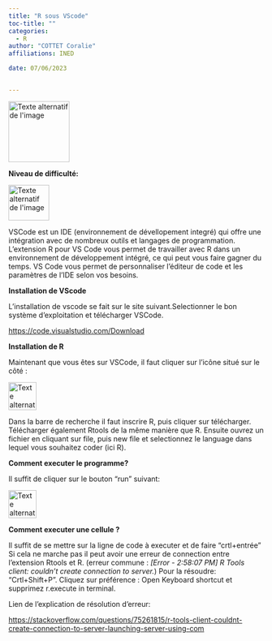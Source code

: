 ```yaml
---
title: "R sous VScode"
toc-title: ""
categories:
  - R
author: "COTTET Coralie"
affiliations: INED

date: 07/06/2023


---
```


<img src="Visual_Studio_Code_1.35_icon.svg.png" alt="Texte alternatif de l'image" title="Titre de l'image" width="120" height="120"/>

__Niveau de difficulté:__

<img src="niveau_difficulte\2_piment.png" alt="Texte alternatif de l'image" title="Titre de l'image" width="80" height="70"/>


VSCode est un IDE (environnement de dévellopement integré) qui offre une intégration avec de nombreux outils et langages de programmation. L'extension R pour VS Code vous permet de travailler avec R dans un environnement de développement intégré, ce qui peut vous faire gagner du temps. VS Code vous permet de personnaliser l'éditeur de code et les paramètres de l'IDE selon vos besoins.

__Installation de VScode__



L'installation de vscode se fait sur le site suivant.Selectionner le bon système d'exploitation et télécharger VSCode.

<https://code.visualstudio.com/Download>



__Installation de R__



Maintenant que vous êtes sur VSCode, il faut cliquer sur l'icône situé sur le côté :

<img src="icone_extension_vscode.png" alt="Texte alternatif de l'image" title="Titre de l'image" width="55" height="55"/>

Dans la barre de recherche il faut inscrire R, puis cliquer sur télécharger. 
Télécharger également Rtools de la même manière que R. Ensuite ouvrez un fichier en cliquant sur file, puis new file et selectionnez le language dans lequel vous souhaitez coder (ici R). 

__Comment executer le programme?__ 



Il suffit de cliquer sur le bouton "run" suivant:

<img src="run_r_vscode.png" alt="Texte alternatif de l'image" title="Titre de l'image" width="55" height="55"/>

__Comment executer une cellule ?__


Il suffit de se mettre sur la ligne de code à executer et de faire "crtl+entrée"
Si cela ne marche pas il peut avoir une erreur de connection entre l'extension Rtools et R. (erreur commune : _[Error - 2:58:07 PM] R Tools client: couldn't create connection to server._)
Pour la résoudre:
"Crtl+Shift+P". Cliquez sur préférence : Open Keyboard shortcut et supprimez r.execute in terminal.

Lien de l'explication de résolution d'erreur:

<https://stackoverflow.com/questions/75261815/r-tools-client-couldnt-create-connection-to-server-launching-server-using-com>


